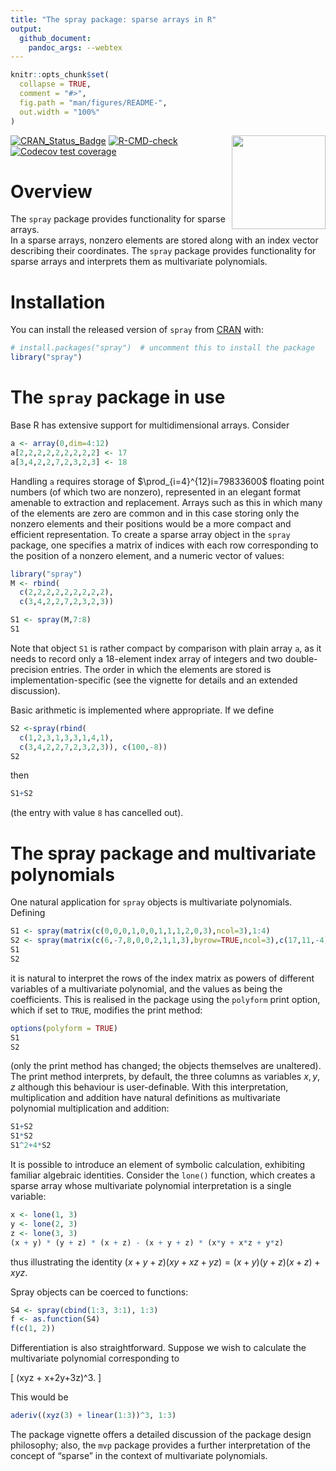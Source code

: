 ```yaml
---
title: "The spray package: sparse arrays in R"
output:
  github_document:
    pandoc_args: --webtex
---
```


<!-- README.md is generated from README.Rmd. Please edit that file -->

```r
knitr::opts_chunk$set(
  collapse = TRUE,
  comment = "#>",
  fig.path = "man/figures/README-",
  out.width = "100%"
)
```

<img src="man/figures/spray.png" width = "150" align="right" />

<!-- badges: start -->
[![CRAN_Status_Badge](https://www.r-pkg.org/badges/version/spray)](https://cran.r-project.org/package=spray)
[![R-CMD-check](https://github.com/RobinHankin/spray/actions/workflows/R-CMD-check.yaml/badge.svg)](https://github.com/RobinHankin/spray/actions/workflows/R-CMD-check.yaml)
[![Codecov test coverage](https://codecov.io/gh/RobinHankin/spray/branch/master/graph/badge.svg)](https://app.codecov.io/gh/RobinHankin/spray?branch=master)
<!-- badges: end -->

# Overview

The `spray` package provides functionality for sparse arrays.  
In a sparse arrays, nonzero elements are stored along with an index
vector describing their coordinates.  The `spray` package provides
functionality for sparse arrays and interprets them as multivariate
polynomials.


# Installation

You can install the released version of `spray` from
[CRAN](https://CRAN.R-project.org) with:

```r
# install.packages("spray")  # uncomment this to install the package
library("spray")
```

# The `spray` package in use

Base R has extensive support for multidimensional arrays.  Consider

```r
a <- array(0,dim=4:12)
a[2,2,2,2,2,2,2,2,2] <- 17
a[3,4,2,2,7,2,3,2,3] <- 18
```

Handling `a` requires storage of $\prod_{i=4}^{12}i=79833600$ floating
point numbers (of which two are nonzero), represented in an elegant
format amenable to extraction and replacement.  Arrays such as this in
which many of the elements are zero are common and in this case
storing only the nonzero elements and their positions would be a more
compact and efficient representation.  To create a sparse array object
in the `spray` package, one specifies a matrix of indices with each
row corresponding to the position of a nonzero element, and a numeric
vector of values:
	
```r
library("spray")
M <- rbind(
  c(2,2,2,2,2,2,2,2,2),
  c(3,4,2,2,7,2,3,2,3))

S1 <- spray(M,7:8)
S1
``` 

Note that object `S1` is rather compact by comparison with plain
array `a`, as it needs to record only a 18-element index array of
integers and two double-precision entries.  The order in which the
elements are stored is implementation-specific (see the vignette for
details and an extended discussion).

Basic arithmetic is implemented where appropriate.  If we define

```r
S2 <-spray(rbind(
  c(1,2,3,1,3,3,1,4,1),
  c(3,4,2,2,7,2,3,2,3)), c(100,-8))
S2
```

then 

```r
S1+S2
```

(the entry with value `8` has cancelled out).

# The spray package and multivariate polynomials

One natural application for `spray` objects is multivariate
polynomials.  Defining

```r
S1 <- spray(matrix(c(0,0,0,1,0,0,1,1,1,2,0,3),ncol=3),1:4)
S2 <- spray(matrix(c(6,-7,8,0,0,2,1,1,3),byrow=TRUE,ncol=3),c(17,11,-4))
S1
S2
```

it is natural to interpret the rows of the index matrix as powers of
different variables of a multivariate polynomial, and the values as
being the coefficients.  This is realised in the package using the
`polyform` print option, which if set to `TRUE`, modifies the print
method:

```r
options(polyform = TRUE)
S1
S2
```

(only the print method has changed; the objects themselves are
unaltered).  The print method interprets, by default, the three
columns as variables $x,y,z$ although this behaviour is
user-definable.  With this interpretation, multiplication and addition
have natural definitions as multivariate polynomial multiplication and
addition: 


```r
S1+S2
S1*S2
S1^2+4*S2
```

It is possible to introduce an element of symbolic calculation,
exhibiting familiar algebraic identities.  Consider the `lone()`
function, which creates a sparse array whose multivariate polynomial
interpretation is a single variable:

```r
x <- lone(1, 3)
y <- lone(2, 3)
z <- lone(3, 3)
(x + y) * (y + z) * (x + z) - (x + y + z) * (x*y + x*z + y*z)
```

thus illustrating the identity
$(x+y+z)(xy+xz+yz)=(x+y)(y+z)(x+z)+xyz$.

Spray objects can be coerced to functions:

```r
S4 <- spray(cbind(1:3, 3:1), 1:3)
f <- as.function(S4)
f(c(1, 2))
```

Differentiation is also straightforward.  Suppose we wish to calculate
the multivariate polynomial corresponding to
 
\[
\frac{\partial^6}{\partial x\,\partial^2y\,\partial^3z}
\left(xyz + x+2y+3z\right)^3.
\]

This would be

```r
aderiv((xyz(3) + linear(1:3))^3, 1:3)
```

The package vignette offers a detailed discussion of the package
design philosophy; also, the `mvp` package provides a further
interpretation of the concept of "sparse" in the context of
multivariate polynomials.
